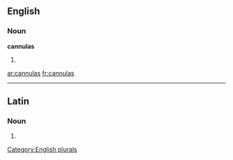 
==English==

===Noun===
'''cannulas'''

# {{plural of|[[cannula]]}}

[[Category:English plurals]]

[[ar:cannulas]]
[[fr:cannulas]]

----
==Latin==

===Noun===
{{la-noun-form|cannulās}}

# {{inflection of|cannula|cannula|acc|p|lang=la}}
{{count page|[[Wiktionary:Page count]]}}
{{rfc-auto}}